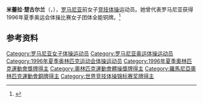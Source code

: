{{NoteTA|G1=Sports}}
'''米蕾拉·楚古尔兰'''（{{lang-ro|Mirela Țugurlan}}，{{bd|1980年|9月4日||}}），[[罗马尼亚|罗马尼亚]]前女子[[竞技体操|竞技体操]]运动员。她曾代表罗马尼亚获得1996年夏季奥运会体操比赛女子团体全能铜牌。<ref>{{Cite web|title=Mirela TUGURLAN|url=https://www.olympic.org/mirela-tugurlan|accessdate=2021-04-02|work=International Olympic Committee}}</ref>

== 参考资料 ==
{{reflist}}

{{世界竞技体操锦标赛女子团体全能冠军|1995}}

{{Authority control}}
{{DEFAULTSORT:Țugurlan, Mirela}}
[[Category:罗马尼亚女子体操运动员|Category:罗马尼亚女子体操运动员]]
[[Category:罗马尼亚奥运体操运动员|Category:罗马尼亚奥运体操运动员]]
[[Category:1996年夏季奥林匹克运动会体操运动员|Category:1996年夏季奥林匹克运动会体操运动员]]
[[Category:1996年夏季奧林匹克運動會獎牌得主|Category:1996年夏季奧林匹克運動會獎牌得主]]
[[Category:奧林匹克運動會體操獎牌得主|Category:奧林匹克運動會體操獎牌得主]]
[[Category:羅馬尼亞奧林匹克運動會銅牌得主|Category:羅馬尼亞奧林匹克運動會銅牌得主]]
[[Category:世界竞技体操锦标赛奖牌得主|Category:世界竞技体操锦标赛奖牌得主]]